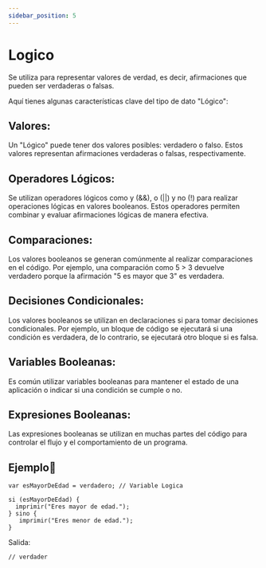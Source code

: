 ```yaml
---
sidebar_position: 5
---
```


# Logico
Se utiliza para representar valores de verdad, es decir, afirmaciones que pueden ser verdaderas o falsas.

Aquí tienes algunas características clave del tipo de dato "Lógico":

## Valores: 
Un "Lógico" puede tener dos valores posibles: verdadero  o falso. Estos valores representan afirmaciones verdaderas o falsas, respectivamente.

## Operadores Lógicos: 
Se utilizan operadores lógicos como y (&&), o (||) y no (!) para realizar operaciones lógicas en valores booleanos. Estos operadores permiten combinar y evaluar afirmaciones lógicas de manera efectiva.

## Comparaciones: 
Los valores booleanos se generan comúnmente al realizar comparaciones en el código. Por ejemplo, una comparación como 5 > 3 devuelve verdadero porque la afirmación "5 es mayor que 3" es verdadera.

## Decisiones Condicionales: 
Los valores booleanos se utilizan en declaraciones si para tomar decisiones condicionales. Por ejemplo, un bloque de código se ejecutará si una condición es verdadera, de lo contrario, se ejecutará otro bloque si es falsa.

## Variables Booleanas: 
Es común utilizar variables booleanas para mantener el estado de una aplicación o indicar si una condición se cumple o no.

## Expresiones Booleanas: 
Las expresiones booleanas se utilizan en muchas partes del código para controlar el flujo y el comportamiento de un programa.

## Ejemplo📝

```dummy
var esMayorDeEdad = verdadero; // Variable Logica

si (esMayorDeEdad) {
  imprimir("Eres mayor de edad.");
} sino {
   imprimir("Eres menor de edad.");
}
```
Salida:

```dummy
// verdader
```
